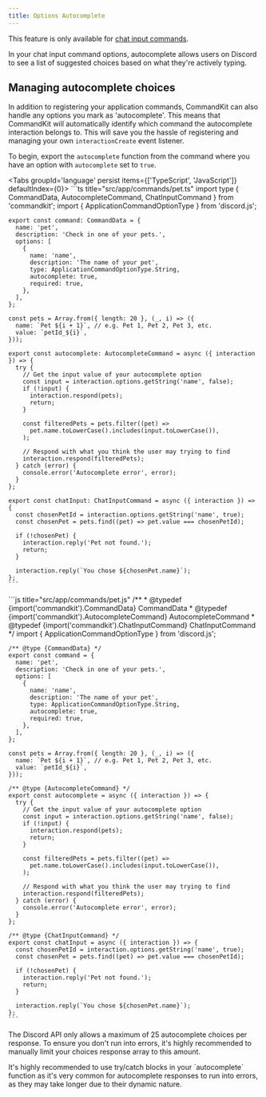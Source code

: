 ```yaml
---
title: Options Autocomplete
---
```



<Callout type="warning">

This feature is only available for
[chat input commands](./01-chat-input-commands.mdx).

</Callout>

In your chat input command options, autocomplete allows users on
Discord to see a list of suggested choices based on what they're
actively typing.

## Managing autocomplete choices

In addition to registering your application commands, CommandKit can
also handle any options you mark as 'autocomplete'. This means that
CommandKit will automatically identify which command the autocomplete
interaction belongs to. This will save you the hassle of registering
and managing your own `interactionCreate` event listener.

To begin, export the `autocomplete` function from the command where
you have an option with `autocomplete` set to `true`.

<Tabs groupId='language' persist items={['TypeScript', 'JavaScript']} defaultIndex={0}>
  <Tab value="TypeScript">
    ```ts title="src/app/commands/pet.ts"
    import type { CommandData, AutocompleteCommand, ChatInputCommand } from 'commandkit';
    import { ApplicationCommandOptionType } from 'discord.js';

    export const command: CommandData = {
      name: 'pet',
      description: 'Check in one of your pets.',
      options: [
        {
          name: 'name',
          description: 'The name of your pet',
          type: ApplicationCommandOptionType.String,
          autocomplete: true,
          required: true,
        },
      ],
    };

    const pets = Array.from({ length: 20 }, (_, i) => ({
      name: `Pet ${i + 1}`, // e.g. Pet 1, Pet 2, Pet 3, etc.
      value: `petId_${i}`,
    }));

    export const autocomplete: AutocompleteCommand = async ({ interaction }) => {
      try {
        // Get the input value of your autocomplete option
        const input = interaction.options.getString('name', false);
        if (!input) {
          interaction.respond(pets);
          return;
        }

        const filteredPets = pets.filter((pet) =>
          pet.name.toLowerCase().includes(input.toLowerCase()),
        );

        // Respond with what you think the user may trying to find
        interaction.respond(filteredPets);
      } catch (error) {
        console.error('Autocomplete error', error);
      }
    };

    export const chatInput: ChatInputCommand = async ({ interaction }) => {
      const chosenPetId = interaction.options.getString('name', true);
      const chosenPet = pets.find((pet) => pet.value === chosenPetId);

      if (!chosenPet) {
        interaction.reply('Pet not found.');
        return;
      }

      interaction.reply(`You chose ${chosenPet.name}`);
    };
    ```

  </Tab>
  <Tab value="JavaScript">
    ```js title="src/app/commands/pet.js"
    /**
     * @typedef {import('commandkit').CommandData} CommandData
     * @typedef {import('commandkit').AutocompleteCommand} AutocompleteCommand
     * @typedef {import('commandkit').ChatInputCommand} ChatInputCommand
     */
    import { ApplicationCommandOptionType } from 'discord.js';

    /** @type {CommandData} */
    export const command = {
      name: 'pet',
      description: 'Check in one of your pets.',
      options: [
        {
          name: 'name',
          description: 'The name of your pet',
          type: ApplicationCommandOptionType.String,
          autocomplete: true,
          required: true,
        },
      ],
    };

    const pets = Array.from({ length: 20 }, (_, i) => ({
      name: `Pet ${i + 1}`, // e.g. Pet 1, Pet 2, Pet 3, etc.
      value: `petId_${i}`,
    }));

    /** @type {AutocompleteCommand} */
    export const autocomplete = async ({ interaction }) => {
      try {
        // Get the input value of your autocomplete option
        const input = interaction.options.getString('name', false);
        if (!input) {
          interaction.respond(pets);
          return;
        }

        const filteredPets = pets.filter((pet) =>
          pet.name.toLowerCase().includes(input.toLowerCase()),
        );

        // Respond with what you think the user may trying to find
        interaction.respond(filteredPets);
      } catch (error) {
        console.error('Autocomplete error', error);
      }
    };

    /** @type {ChatInputCommand} */
    export const chatInput = async ({ interaction }) => {
      const chosenPetId = interaction.options.getString('name', true);
      const chosenPet = pets.find((pet) => pet.value === chosenPetId);

      if (!chosenPet) {
        interaction.reply('Pet not found.');
        return;
      }

      interaction.reply(`You chose ${chosenPet.name}`);
    };
    ```

  </Tab>
</Tabs>

<Callout type="warning">

The Discord API only allows a maximum of 25 autocomplete choices per
response. To ensure you don't run into errors, it's highly recommended
to manually limit your choices response array to this amount.

</Callout>

<Callout>
It's highly recommended to use try/catch blocks in your `autocomplete`
function as it's very common for autocomplete responses to run into
errors, as they may take longer due to their dynamic nature.
</Callout>
